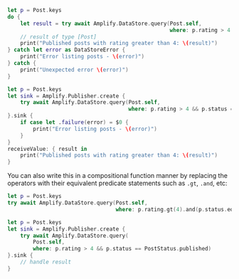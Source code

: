 <BlockSwitcher>

<Block name="Async/Await">

```swift
let p = Post.keys
do {
    let result = try await Amplify.DataStore.query(Post.self,
                                                   where: p.rating > 4 && p.status == PostStatus.published)
    // result of type [Post]
    print("Published posts with rating greater than 4: \(result)")
} catch let error as DataStoreError {
    print("Error listing posts - \(error)")
} catch {
    print("Unexpected error \(error)")
}
```

</Block>

<Block name="Combine">

```swift
let p = Post.keys
let sink = Amplify.Publisher.create {
    try await Amplify.DataStore.query(Post.self,
                                      where: p.rating > 4 && p.status == PostStatus.published)
}.sink {
    if case let .failure(error) = $0 {
        print("Error listing posts - \(error)")
    }
}
receiveValue: { result in
    print("Published posts with rating greater than 4: \(result)")
}
```

</Block>

</BlockSwitcher>

You can also write this in a compositional function manner by replacing the operators with their equivalent predicate statements such as `.gt`, `.and`, etc:

<BlockSwitcher>

<Block name="Async/Await">

```swift
let p = Post.keys
try await Amplify.DataStore.query(Post.self,
                                  where: p.rating.gt(4).and(p.status.eq(PostStatus.published)))
```

</Block>

<Block name="Combine">

```swift
let p = Post.keys
let sink = Amplify.Publisher.create {
    try await Amplify.DataStore.query(
        Post.self,
        where: p.rating > 4 && p.status == PostStatus.published)
}.sink {
    // handle result
}
```

</Block>

</BlockSwitcher>
